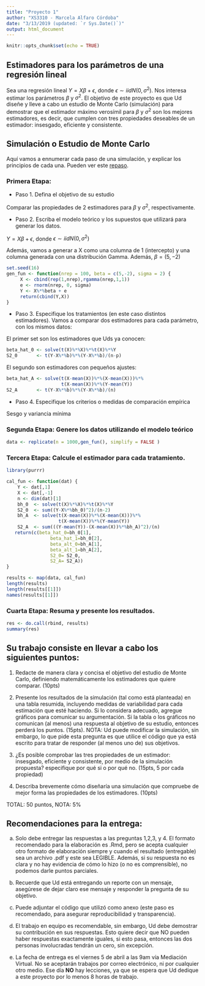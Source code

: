 ```yaml
---
title: "Proyecto 1"
author: "XS3310 - Marcela Alfaro Córdoba"
date: "3/13/2019 (updated: `r Sys.Date()`)"
output: html_document
---
```


```r
knitr::opts_chunk$set(echo = TRUE)
```

## Estimadores para los parámetros de una regresión lineal

Sea una regresión lineal $Y=X\beta+\epsilon$, donde $\epsilon \sim iid N(0, \sigma^2)$. Nos interesa estimar los parámetros $\beta$ y $\sigma^2$. El objetivo de este proyecto es que Ud diseñe y lleve a cabo un estudio de Monte Carlo (simulación) para demostrar que el estimador máximo verosímil para $\beta$ y $\sigma^2$ son los mejores estimadores, es decir, que cumplen con tres propiedades deseables de un estimador: insesgado, eficiente y consistente.

## Simulación o Estudio de Monte Carlo

Aquí vamos a ennumerar cada paso de una simulación, y explicar los principios de cada una. Pueden ver este [repaso](https://www.researchgate.net/publication/329488175_Simulation_in_R_Concepts_and_Applications).


### Primera Etapa:

* Paso 1. Defina el objetivo de su estudio

Comparar las propiedades de 2 estimadores para $\beta$ y $\sigma^2$, respectivamente.

* Paso 2. Escriba el modelo teórico y los supuestos que utilizará para generar los datos.

$Y=X\beta+\epsilon$, donde $\epsilon \sim iid N(0, \sigma^2)$

Además, vamos a generar a X como una columna de 1 (intercepto) y una columna generada con una distribución Gamma. Además, $\beta = (5,-2)$

```r
set.seed(16)
gen_fun <- function(nrep = 100, beta = c(5,-2), sigma = 2) {
     X <- cbind(rep(1,nrep),rgamma(nrep,1,1))
     e <- rnorm(nrep, 0, sigma)
     Y <- X%*%beta + e
     return(cbind(Y,X))
}
```

* Paso 3. Especifique los tratamientos (en este caso distintos estimadores).
Vamos a comparar dos estimadores para cada parámetro, con los mismos datos:

El primer set son los estimadores que Uds ya conocen:

```r
beta_hat_0 <- solve(t(X)%*%X)%*%t(X)%*%Y
S2_0       <- t(Y-X%*%b)%*%(Y-X%*%b)/(n-p)
```

El segundo son estimadores con pequeños ajustes:

```r
beta_hat_A <- solve(t(X-mean(X))%*%(X-mean(X)))%*%
                    t(X-mean(X))%*%(Y-mean(Y))
S2_A       <- t(Y-X%*%b)%*%(Y-X%*%b)/(n)
```

* Paso 4. Especifique los criterios o medidas de comparación empírica

Sesgo y variancia mínima

### Segunda Etapa: Genere los datos utilizando el modelo teórico

```r
data <- replicate(n = 1000,gen_fun(), simplify = FALSE )
```

### Tercera Etapa: Calcule el estimador para cada tratamiento.

```r
library(purrr) 

cal_fun <- function(dat) {
    Y <- dat[,1]
    X <- dat[,-1]
    n <- dim(dat)[1]
    bh_0  <- solve(t(X)%*%X)%*%t(X)%*%Y
    S2_0  <- sum((Y-X%*%bh_0)^2)/(n-2)
    bh_A  <- solve(t(X-mean(X))%*%(X-mean(X)))%*%
                   t(X-mean(X))%*%(Y-mean(Y))
    S2_A  <- sum(((Y-mean(Y))-(X-mean(X))%*%bh_A)^2)/(n)
   return(c(beta_hat_0=bh_0[1],
                beta_hat_1=bh_0[2],
                beta_alt_0=bh_A[1],
                beta_alt_1=bh_A[2],
                S2_0= S2_0, 
                S2_A= S2_A))
}

results <- map(data, cal_fun)
length(results)
length(results[[1]])
names(results[[1]])
```

### Cuarta Etapa: Resuma y presente los resultados.

```r
res <- do.call(rbind, results)
summary(res)
```

## Su trabajo consiste en llevar a cabo los siguientes puntos:

1. Redacte de manera clara y concisa el objetivo del estudio de Monte Carlo, definiendo matemáticamente los estimadores que quiere comparar. (10pts)

2. Presente los resultados de la simulación (tal como está planteada) en una tabla resumida, incluyendo medidas de variabilidad para cada estimación que esté haciendo. Si lo considera adecuado, agregue gráficos para comunicar su argumentación. Si la tabla o los gráficos no comunican (al menos) una respuesta al objetivo de su estudio, entonces perderá los puntos. (15pts). NOTA: Ud puede modificar la simulación, sin embargo, lo que pide esta pregunta es que utilice el código que ya está escrito para tratar de responder (al menos uno de) sus objetivos. 

3. ¿Es posible comprobar las tres propiedades de un estimador: insesgado, eficiente y consistente, por medio de la simulación propuesta? especifique por qué si o por qué no. (15pts, 5 por cada propiedad)

4. Describa brevemente cómo diseñaría una simulación que compruebe de mejor forma las propiedades de los estimadores. (10pts)

TOTAL: 50 puntos, NOTA: 5$\%$

## Recomendaciones para la entrega:

a. Solo debe entregar las respuestas a las preguntas 1,2,3, y 4. El formato recomendado para la elaboración es .Rmd, pero se acepta cualquier otro formato de elaboración siempre y cuando el resultado (entregable) sea un archivo .pdf y este sea LEGIBLE. Además, si su respuesta no es clara y no hay evidencia de cómo lo hizo (o no es comprensible), no podemos darle puntos parciales. 

b. Recuerde que Ud está entregando un reporte con un mensaje, asegúrese de dejar claro ese mensaje y responder la pregunta de su objetivo.

c. Puede adjuntar el código que utilizó como anexo (este paso es recomendado, para asegurar reproducibilidad y transparencia). 

d. El trabajo en equipo es recomendable, sin embargo, Ud debe demostrar su contribución en sus respuestas. Esto quiere decir que NO pueden haber respuestas exactamente iguales, si esto pasa, entonces las dos personas involucradas tendrán un cero, sin excepción.

e. La fecha de entrega es el viernes 5 de abril a las 9am vía Mediación Virtual. No se aceptarán trabajos por correo electrónico, ni por cualquier otro medio. Ese día **NO** hay lecciones, ya que se espera que Ud dedique a este proyecto por lo menos 8 horas de trabajo. 

